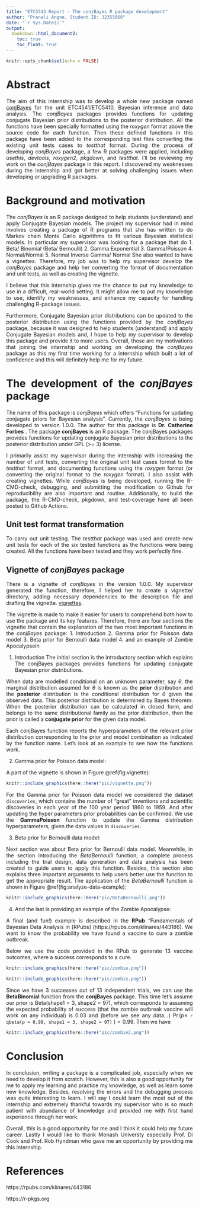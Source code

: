 ```yaml
---
title: "ETC5543 Report - The conjBayes R package development"
author: "Pranali Angne, Student ID: 32355068"
date: "`r Sys.Date()`"
output: 
  bookdown::html_document2:
    toc: true
    toc_float: true
---
```


<style>
body{
text-align: justify
}
</style>



```r
knitr::opts_chunk$set(echo = FALSE)
```

# Abstract

The aim of this internship was to develop a whole new package named [conjBayes](https://github.com/catherineforbes/conjBayes)
for the unit ETC4541/ETC5410, Bayesian inference and data analysis. The *conjBayes* packages provides functions for updating conjugate Bayesian prior distributions to the posterior distribution. All the functions have been specially formatted using the *roxygen* format above the source code for each function. Then these defined functions in this package have been added to the corresponding test files converting the existing unit tests cases to *testthat* format.  During the process of developing *conjBayes* package, a few R packages were applied, including *usethis*, *devtools*, *roxygen2*, *pkgdown*, and *testthat*. I'll be reviewing my work on the *conjBayes* package in this report. I discovered my weaknesses during the internship and got better at solving challenging issues when developing or upgrading R packages.


# Background and motivation

The *conjBayes* is an R package designed to help students (understand) and apply Conjugate Bayesian models. The project my supervisor had in mind involves creating a package of R programs that she has written to do Markov chain Monte Carlo algorithms to fit various Bayesian statistical models. In particular my supervisor was looking for a package that do 
1. Beta/ Binomial (Beta/ Bernoulli)
2. Gamma Exponential 
3. Gamma/Poisson
4. Normal/Normal 
5. Normal Inverse Gamma/ Normal
She also wanted to have a vignettes. Therefore, my job was to help my supervisor develop the *conjBayes* package and help her converting the format of documentation and unit tests, as well as creating the vignette.


I believe that this internship gives me the chance to put my knowledge to use in a difficult, real-world setting. It might allow me to put my knowledge to use, identify my weaknesses, and enhance my capacity for handling challenging R-package issues.

Furthermore, Conjugate Bayesian prior distributions can be updated to the posterior distribution using the functions provided by the *conjBayes* package, because it was designed to help students (understand) and apply Conjugate Bayesian models and, I  hope to help my supervisor to develop this package and provide it to more users. Overall, those are my motivations that joining the internship and working on developing the *conjBayes* package as this  my first time working for a internship which built a lot of confidence and this will definitely help me for my future. 

# The development of the *conjBayes* package

The name of this package is *conjBayes* which offers "Functions for updating conjugate priors for Bayesian analysis". Currently, the *conjBayes* is being developed to version 1.0.0. The author for this package is **Dr. Catherine Forbes** . The package **conjBayes** is an R package. The conjBayes packages provides functions for updating conjugate Bayesian prior distributions to the posterior distribution under GPL (>= 3) license. 

I primarily assist my supervisor during the internship with increasing the number of unit tests, converting the original unit test cases format to the *testthat* format, and documenting functions using the *roxygen* format (or converting the original format to the *roxygen* format). I also assist with creating vignettes. While *conjBayes* is being developed, running the R-CMD-check, debugging, and submitting the modification to Github for reproducibility are also important and routine. Additionally, to build the package, the R-CMD-check, pkgdown, and test-coverage have all been posted to Github Actions.

## Unit test format transformation

To carry out unit testing. The *testthat* package was used and create new unit tests for each of the six tested functions as the functions were being created. All the functions have been tested and they work perfectly fine. 

## Vignette of *conjBayes* package

There is a vignette of *conjBayes* in the version 1.0.0. My supervisor generated the function, therefore, I helped her to create a vignette/ directory, adding necessary dependencies to the description file and drafting the vignette. [vignettes](https://github.com/catherineforbes/conjBayes/tree/main/vignettes).

The vignette is made to make it easier for users to comprehend both how to use the package and its key features. Therefore, there are four sections the vignette that contain the explanation of the two most important functions in the *conjBayes* package:
1. Introduction
2. Gamma prior for Poisson data model
3. Beta prior for Bernoulli data model
4. and an example of Zombie Apocalypsein  


1. Introduction
The initial section is the introductory section which explains The conjBayes packages provides functions for updating conjugate Bayesian prior distributions. 

When data are modelled conditional on an unknown parameter, say $\theta$, the marginal distribution assumed for $\theta$ is known as the **prior** distribution and the **posterior** distribution is the conditional distribution for $\theta$ given the observed data. This posterior distribution is determined by Bayes theorem. When the posterior distribution can be calculated in closed form, and belongs to the same distributional family as the prior distribution, then the prior is called a **conjugate prior** for the given data model. 

Each conjBayes function reports the hyperparameters of the relevant prior distribution corresponding to the prior and model combination as indicated by the function name. Let's look at an example to see how the functions work.


2. Gamma prior for Poisson data model:

A part of the vignette is shown in Figure \@ref(fig:vignette):

```r
knitr::include_graphics(here::here("pic/vignette.png"))
```

For the Gamma prior for Poisson data model we considered the dataset `discoveries`, which contains the number of "great" inventions and scientific discoveries in each year of the 100 year period 1860 to 1959. And after updating the hyper parameters prior probabilities can be confirmed. We use the **GammaPoisson** function to update the Gamma distribution hyperparameters, given the data values in `discoveries`.


3. Beta prior for Bernoulli data model:

Next section was about Beta prior for Bernoulli data model. Meanwhile, in the section introducing the *BetaBernoulli* function, a complete process including the trial design, data generation and data analysis has been created to guide users to apply this function. Besides, this section also explains three important arguments to help users better use the  function to get the appropriate result. The application of the *BetaBernoulli* function is shown in Figure \@ref(fig:analyze-data-example):

```r
knitr::include_graphics(here::here("pic/BetaBernoulli.png"))
```

4. And the last is providing an example of the Zombie Apocalypse:

A final (and fun!) example is described in the **RPub** "Fundamentals of Bayesian Data Analysis in [RPubs] (https://rpubs.com/klinares/443186). We want to know the probability we have found a vaccine to cure a zombie outbreak. 

Below we use the code provided in the RPub to generate 13 vaccine outcomes, where a success corresponds to a cure.

```r
knitr::include_graphics(here::here("pic/zombie.png"))
```

```r
knitr::include_graphics(here::here("pic/zombie.png"))
```

Since we have 3 successes out of 13 independent trials, we can use the **BetaBinomial** function from the **conjBayes** package. This time let's assume our prior is Beta(shape1 = 3, shape2 = 97), which corresponds to assuming the expected probability of success (that the zombie outbreak vaccine will work on any individual) is 0.03 and (before we see any data...) $\Pr(p \leq$ `r qbeta(p = 0.99, shape1 = 3, shape2 = 97)` $)=0.99$. Then we have

```r
knitr::include_graphics(here::here("pic/zombie2.png"))
```


# Conclusion

In conclusion, writing a package is a complicated job, especially when we need to develop it from scratch. However, this is also a good opportunity for me to apply my learning and practice my knowledge, as well as learn some new knowledge. Besides, resolving the errors and the debugging process was quite interesting to learn. I will say I could learn the most out of the internship and extremely thankful towards my supervisor who is so much patient with abundance of knowledge  and provided me with first hand experience through her work. 

Overall, this is a good opportunity for me and I think it could help my future career. Lastly I would like to thank Monash Universty especially Prof. Di Cook and Prof. Rob Hyndman who gave me an opportunity by providing me this internship.  

# References

https://rpubs.com/klinares/443186

https://r-pkgs.org
